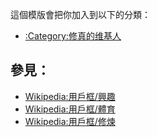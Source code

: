 {{Userbox
  |id=[[File:Yin yang.svg|43px]]
  |id-c=#e7f2fd
  |info=这个用户是'''[[修真]]'''者。
  |info-c=#e7f2fd
  |info-s=10
  |border-c=black
}}<includeonly>[[Category:修真的维基人|{{PAGENAME}}]]</includeonly>
<noinclude>
<p style="clear: both; padding-top: 2em">
這個模版會把你加入到以下的分類：
*[[:Category:修真的维基人]]

== 參見： ==
*[[Wikipedia:用戶框/興趣]]
*[[Wikipedia:用戶框/體育]]
*[[Wikipedia:用戶框/修煉]]
</p>
</noinclude>